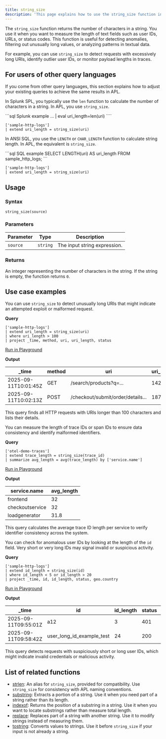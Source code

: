 ```yaml
---
title: string_size
description: 'This page explains how to use the string_size function in APL.'
---
```


The `string_size` function returns the number of characters in a string. You use it when you want to measure the length of text fields such as user IDs, URLs, or status codes. This function is useful for detecting anomalies, filtering out unusually long values, or analyzing patterns in textual data.

For example, you can use `string_size` to detect requests with excessively long URIs, identify outlier user IDs, or monitor payload lengths in traces.

## For users of other query languages

If you come from other query languages, this section explains how to adjust your existing queries to achieve the same results in APL.

<AccordionGroup>
<Accordion title="Splunk SPL users">

In Splunk SPL, you typically use the `len` function to calculate the number of characters in a string. In APL, you use `string_size`.

<CodeGroup>
```sql Splunk example
... | eval uri_length=len(uri)
````

```kusto APL equivalent
['sample-http-logs']
| extend uri_length = string_size(uri)
```

</CodeGroup>

</Accordion>
<Accordion title="ANSI SQL users">

In ANSI SQL, you use the `LENGTH` or `CHAR_LENGTH` function to calculate string length. In APL, the equivalent is `string_size`.

<CodeGroup>
```sql SQL example
SELECT LENGTH(uri) AS uri_length
FROM sample_http_logs;
```

```kusto APL equivalent
['sample-http-logs']
| extend uri_length = string_size(uri)
```

</CodeGroup>

</Accordion>
</AccordionGroup>

## Usage

### Syntax

```kusto
string_size(source)
```

### Parameters

| Parameter | Type     | Description                  |
| --------- | -------- | ---------------------------- |
| `source`  | `string` | The input string expression. |

### Returns

An integer representing the number of characters in the string. If the string is empty, the function returns `0`.

## Use case examples

<Tabs>
<Tab title="Log analysis">

You can use `string_size` to detect unusually long URIs that might indicate an attempted exploit or malformed request.

**Query**

```kusto
['sample-http-logs']
| extend uri_length = string_size(uri)
| where uri_length > 100
| project _time, method, uri, uri_length, status
```

[Run in Playground](https://play.axiom.co/axiom-play-qf1k/query?initForm=%7B%22apl%22%3A%22%5B'sample-http-logs'%5D%20%7C%20extend%20uri_length%20%3D%20string_size%28uri%29%20%7C%20where%20uri_length%20%3E%20100%20%7C%20project%20_time%2C%20method%2C%20uri%2C%20uri_length%2C%20status%22%7D)

**Output**

| \_time               | method | uri                               | uri\_length | status |
| -------------------- | ------ | --------------------------------- | ----------- | ------ |
| 2025-09-11T10:01:45Z | GET    | /search/products?q=...            | 142         | 200    |
| 2025-09-11T10:02:13Z | POST   | /checkout/submit/order/details... | 187         | 400    |

This query finds all HTTP requests with URIs longer than 100 characters and lists their details.

</Tab>
<Tab title="OpenTelemetry traces">

You can measure the length of trace IDs or span IDs to ensure data consistency and identify malformed identifiers.

**Query**

```kusto
['otel-demo-traces']
| extend trace_length = string_size(trace_id)
| summarize avg_length = avg(trace_length) by ['service.name']
```

[Run in Playground](https://play.axiom.co/axiom-play-qf1k/query?initForm=%7B%22apl%22%3A%22%5B'otel-demo-traces'%5D%20%7C%20extend%20trace_length%20%3D%20string_size%28trace_id%29%20%7C%20summarize%20avg_length%20%3D%20avg%28trace_length%29%20by%20%5B'service.name'%5D%22%7D)

**Output**

| service.name    | avg\_length |
| --------------- | ----------- |
| frontend        | 32          |
| checkoutservice | 32          |
| loadgenerator   | 31.8        |

This query calculates the average trace ID length per service to verify identifier consistency across the system.

</Tab>
<Tab title="Security logs">

You can check for anomalous user IDs by looking at the length of the `id` field. Very short or very long IDs may signal invalid or suspicious activity.

**Query**

```kusto
['sample-http-logs']
| extend id_length = string_size(id)
| where id_length < 5 or id_length > 20
| project _time, id, id_length, status, geo.country
```

[Run in Playground](https://play.axiom.co/axiom-play-qf1k/query?initForm=%7B%22apl%22%3A%22%5B'sample-http-logs'%5D%20%7C%20extend%20id_length%20%3D%20string_size%28id%29%20%7C%20where%20id_length%20%3C%205%20or%20id_length%20%3E%2020%20%7C%20project%20_time%2C%20id%2C%20id_length%2C%20status%2C%20geo.country%22%7D)

**Output**

| \_time               | id                            | id\_length | status | geo.country |
| -------------------- | ----------------------------- | ---------- | ------ | ----------- |
| 2025-09-11T09:55:01Z | a12                           | 3          | 401    | US          |
| 2025-09-11T09:58:42Z | user\_long\_id\_example\_test | 24         | 200    | DE          |

This query detects requests with suspiciously short or long user IDs, which might indicate invalid credentials or malicious activity.

</Tab>
</Tabs>

## List of related functions

* [strlen](/apl/string-functions/strlen): An alias for `string_size`, provided for compatibility. Use `string_size` for consistency with APL naming conventions.
* [substring](/apl/string-functions/substring): Extracts a portion of a string. Use it when you need part of a string rather than its length.
* [indexof](/apl/string-functions/indexof): Returns the position of a substring in a string. Use it when you want to locate substrings rather than measure total length.
* [replace](/apl/string-functions/replace): Replaces part of a string with another string. Use it to modify strings instead of measuring them.
* [tostring](/apl/conversion-functions/tostring): Converts values to strings. Use it before `string_size` if your input is not already a string.
